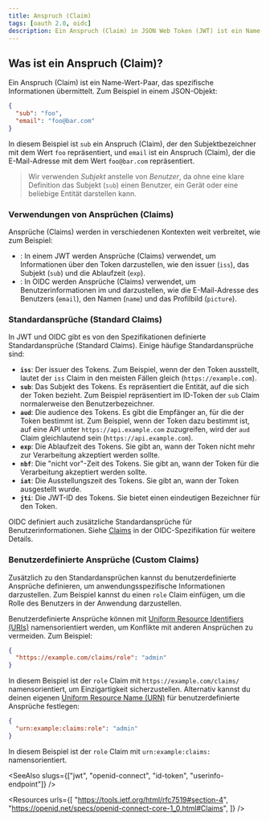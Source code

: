 ```yaml
---
title: Anspruch (Claim)
tags: [oauth 2.0, oidc]
description: Ein Anspruch (Claim) in JSON Web Token (JWT) ist ein Name-Wert-Paar, das spezifische Informationen übermittelt. In einem weiteren Kontext kann ein Anspruch jedes Name-Wert-Paar sein, das Informationen repräsentiert.
---
```


## Was ist ein Anspruch (Claim)?

Ein Anspruch (Claim) ist ein Name-Wert-Paar, das spezifische Informationen übermittelt. Zum Beispiel in einem JSON-Objekt:

```json
{
  "sub": "foo",
  "email": "foo@bar.com"
}
```

In diesem Beispiel ist `sub` ein Anspruch (Claim), der den Subjektbezeichner mit dem Wert `foo` repräsentiert, und `email` ist ein Anspruch (Claim), der die E-Mail-Adresse mit dem Wert `foo@bar.com` repräsentiert.

> Wir verwenden *Subjekt* anstelle von *Benutzer*, da ohne eine klare Definition das Subjekt (`sub`) einen Benutzer, ein Gerät oder eine beliebige Entität darstellen kann.

### Verwendungen von Ansprüchen (Claims)

Ansprüche (Claims) werden in verschiedenen Kontexten weit verbreitet, wie zum Beispiel:

- <Ref slug="jwt" />: In einem JWT werden Ansprüche (Claims) verwendet, um Informationen über den Token darzustellen, wie den issuer (`iss`), das Subjekt (`sub`) und die Ablaufzeit (`exp`).
- <Ref slug="openid-connect" />: In OIDC werden Ansprüche (Claims) verwendet, um Benutzerinformationen im <Ref slug="id-token" /> und <Ref slug="userinfo-endpoint" /> darzustellen, wie die E-Mail-Adresse des Benutzers (`email`), den Namen (`name`) und das Profilbild (`picture`).

### Standardansprüche (Standard Claims)

In JWT und OIDC gibt es von den Spezifikationen definierte Standardansprüche (Standard Claims). Einige häufige Standardansprüche sind:

- **`iss`**: Der issuer des Tokens. Zum Beispiel, wenn der <Ref slug="authorization-server" /> den Token ausstellt, lautet der `iss` Claim in den meisten Fällen gleich (`https://example.com`).
- **`sub`**: Das Subjekt des Tokens. Es repräsentiert die Entität, auf die sich der Token bezieht. Zum Beispiel repräsentiert im ID-Token der `sub` Claim normalerweise den Benutzerbezeichner.
- **`aud`**: Die audience des Tokens. Es gibt die Empfänger an, für die der Token bestimmt ist. Zum Beispiel, wenn der Token dazu bestimmt ist, auf eine API unter `https://api.example.com` zuzugreifen, wird der `aud` Claim gleichlautend sein (`https://api.example.com`).
- **`exp`**: Die Ablaufzeit des Tokens. Sie gibt an, wann der Token nicht mehr zur Verarbeitung akzeptiert werden sollte.
- **`nbf`**: Die "nicht vor"-Zeit des Tokens. Sie gibt an, wann der Token für die Verarbeitung akzeptiert werden sollte.
- **`iat`**: Die Ausstellungszeit des Tokens. Sie gibt an, wann der Token ausgestellt wurde.
- **`jti`**: Die JWT-ID des Tokens. Sie bietet einen eindeutigen Bezeichner für den Token.

OIDC definiert auch zusätzliche Standardansprüche für Benutzerinformationen. Siehe [Claims](https://openid.net/specs/openid-connect-core-1_0.html#Claims) in der OIDC-Spezifikation für weitere Details.

### Benutzerdefinierte Ansprüche (Custom Claims)

Zusätzlich zu den Standardansprüchen kannst du benutzerdefinierte Ansprüche definieren, um anwendungsspezifische Informationen darzustellen. Zum Beispiel kannst du einen `role` Claim einfügen, um die Rolle des Benutzers in der Anwendung darzustellen.

Benutzerdefinierte Ansprüche können mit [Uniform Resource Identifiers (URIs)](https://blog.logto.io/unveiling-uri-url-and-urn) namensorientiert werden, um Konflikte mit anderen Ansprüchen zu vermeiden. Zum Beispiel:

```json
{
  "https://example.com/claims/role": "admin"
}
```

In diesem Beispiel ist der `role` Claim mit `https://example.com/claims/` namensorientiert, um Einzigartigkeit sicherzustellen. Alternativ kannst du deinen eigenen [Uniform Resource Name (URN)](https://blog.logto.io/unveiling-uri-url-and-urn) für benutzerdefinierte Ansprüche festlegen:

```json
{
  "urn:example:claims:role": "admin"
}
```

In diesem Beispiel ist der `role` Claim mit `urn:example:claims:` namensorientiert.

<SeeAlso slugs={["jwt", "openid-connect", "id-token", "userinfo-endpoint"]} />

<Resources
  urls={[
    "https://tools.ietf.org/html/rfc7519#section-4",
    "https://openid.net/specs/openid-connect-core-1_0.html#Claims",
  ]}
/>